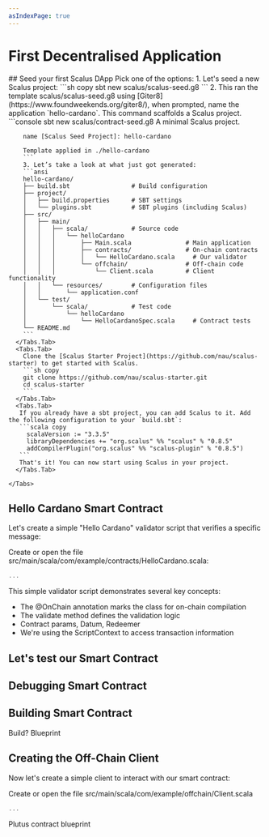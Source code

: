 ```yaml
---
asIndexPage: true
---
```


# First Decentralised Application

<Steps>
## Seed your first Scalus DApp
    Pick one of the options:
    <Tabs items={['New Scalus DApp', 'Starter project', 'Existing project']}>
      <Tabs.Tab>
        1. Let's seed a new Scalus project:
        ```sh copy
        sbt new scalus/scalus-seed.g8
        ```
        2. This ran the template scalus/scalus-seed.g8 using [Giter8](https://www.foundweekends.org/giter8/),
        when prompted, name the application `hello-cardano`. This command scaffolds a Scalus project.
        ```console
        sbt new scalus/contract-seed.g8
        A minimal Scalus project.

        name [Scalus Seed Project]: hello-cardano

        Template applied in ./hello-cardano
        ```
        3. Let’s take a look at what just got generated:
        ```ansi
        hello-cardano/
        ├── build.sbt                 # Build configuration
        ├── project/
        │   ├── build.properties      # SBT settings
        │   └── plugins.sbt           # SBT plugins (including Scalus)
        ├── src/
        │   ├── main/
        │   │   ├── scala/            # Source code
        │   │   │   └── helloCardano
        │   │   │       ├── Main.scala               # Main application
        │   │   │       ├── contracts/               # On-chain contracts
        │   │   │       │   └── HelloCardano.scala     # Our validator
        │   │   │       └── offchain/                # Off-chain code
        │   │   │           └── Client.scala         # Client functionality
        │   │   └── resources/        # Configuration files
        │   │       └── application.conf
        │   └── test/
        │       └── scala/            # Test code
        │           └── helloCardano
        │               └── HelloCardanoSpec.scala     # Contract tests
        └── README.md
        ```
      </Tabs.Tab>
      <Tabs.Tab>
        Clone the [Scalus Starter Project](https://github.com/nau/scalus-starter) to get started with Scalus.
        ```sh copy
        git clone https://github.com/nau/scalus-starter.git
        cd scalus-starter
        ```
      </Tabs.Tab>
      <Tabs.Tab>
       If you already have a sbt project, you can add Scalus to it. Add the following configuration to your `build.sbt`:
       ```scala copy
         scalaVersion := "3.3.5"
         libraryDependencies += "org.scalus" %% "scalus" % "0.8.5"
         addCompilerPlugin("org.scalus" %% "scalus-plugin" % "0.8.5")
       ```
       That's it! You can now start using Scalus in your project.
      </Tabs.Tab>

    </Tabs>
    
## Hello Cardano Smart Contract
Let's create a simple "Hello Cardano" validator script that verifies a specific message:

Create or open the file src/main/scala/com/example/contracts/HelloCardano.scala:
```scala copy
...
```

This simple validator script demonstrates several key concepts:
- The @OnChain annotation marks the class for on-chain compilation
- The validate method defines the validation logic
- Contract params, Datum, Redeemer
- We're using the ScriptContext to access transaction information

## Let's test our Smart Contract

## Debugging Smart Contract

## Building Smart Contract

Build?
Blueprint

## Creating the Off-Chain Client
Now let's create a simple client to interact with our smart contract:

Create or open the file src/main/scala/com/example/offchain/Client.scala
```scala copy
...
```

</Steps>

Plutus contract blueprint
